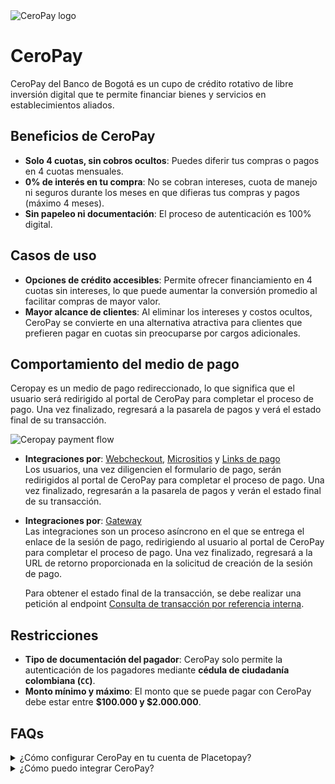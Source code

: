 

<div className='flex items-center gap-3'>
<Image src={ceropay} alt="CeroPay logo" className="h-8 w-10 my-0" unoptimized />
<h1 className='my-0'>CeroPay</h1> 
</div>

CeroPay del Banco de Bogotá es un cupo de crédito rotativo de libre inversión digital que te permite financiar bienes y servicios en establecimientos aliados.

## Beneficios de CeroPay

- **Solo 4 cuotas, sin cobros ocultos**: Puedes diferir tus compras o pagos en 4 cuotas mensuales.  
- **0% de interés en tu compra**: No se cobran intereses, cuota de manejo ni seguros durante los meses en que difieras tus compras y pagos (máximo 4 meses).  
- **Sin papeleo ni documentación**: El proceso de autenticación es 100% digital.

## Casos de uso  

- **Opciones de crédito accesibles**: Permite ofrecer financiamiento en 4 cuotas sin intereses, lo que puede aumentar la conversión promedio al facilitar compras de mayor valor.  
- **Mayor alcance de clientes**: Al eliminar los intereses y costos ocultos, CeroPay se convierte en una alternativa atractiva para clientes que prefieren pagar en cuotas sin preocuparse por cargos adicionales.  

## Comportamiento del medio de pago

Ceropay es un medio de pago redireccionado, lo que significa que el usuario será redirigido al portal de CeroPay para completar el proceso de pago. Una vez finalizado, regresará a la pasarela de pagos y verá el estado final de su transacción.

![Ceropay payment flow](/payments/pm-ceropay-flow.webp)

- **Integraciones por**: [Webcheckout](/checkout), [Micrositios](/payments/introduction-to-microsites) y [Links de pago](/payment-links)  
  Los usuarios, una vez diligencien el formulario de pago, serán redirigidos al portal de CeroPay para completar el proceso de pago. Una vez finalizado, regresarán a la pasarela de pagos y verán el estado final de su transacción.  

- **Integraciones por**: [Gateway](/gateway)  
  Las integraciones son un proceso asíncrono en el que se entrega el enlace de la sesión de pago, redirigiendo al usuario al portal de CeroPay para completar el proceso de pago. Una vez finalizado, regresará a la URL de retorno proporcionada en la solicitud de creación de la sesión de pago.  

  Para obtener el estado final de la transacción, se debe realizar una petición al endpoint [Consulta de transacción por referencia interna](/gateway/api/reference/transaction#query-request).  

## Restricciones
- **Tipo de documentación del pagador**: CeroPay solo permite la autenticación de los pagadores mediante **cédula de ciudadanía colombiana (`CC`)**.  
- **Monto mínimo y máximo**: El monto que se puede pagar con CeroPay debe estar entre **$100.000 y $2.000.000**.  


## FAQs

<details>
<summary>¿Cómo configurar CeroPay en tu cuenta de Placetopay?</summary>
<p>Contacta a nuestro equipo de operaciones para habilitar esta funcionalidad en tu sitios a través del correo servicioposventa@placetopay.com.</p>
</details>

<details>
<summary>¿Cómo puedo integrar CeroPay?</summary>
<p>CeroPay está disponible en Webcheckout, Integración con Gateway y opciones como Micrositios y Links de pago</p>
</details>